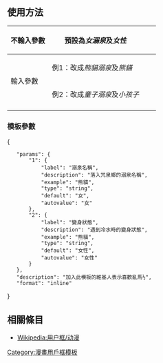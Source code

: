 <noinclude>{{Documentation subpage}}</noinclude>
== 使用方法 ==
{| class="wikitable"
!不輸入參數
|預設為''女溺泉''及''女性''||{{tl|User Ranma}}||{{User Ranma}}
|-
!rowspan="2"|輸入參數
|例1：改成''熊貓溺泉''及''熊貓''||{{tl|User Ranma|熊貓<nowiki>|熊貓</nowiki>}}||{{User Ranma|熊貓|熊貓}}
|-
|例2：改成''童子溺泉''及''小孩子''||{{tl|User Ranma|童子<nowiki>|小孩子</nowiki>}}||{{User Ranma|童子|小孩子}}
|-
|}
===模板參數===
<templatedata>
{
	"params": {
		"1": {
			"label": "溺泉名稱",
			"description": "落入咒泉鄉的溺泉名稱",
			"example": "熊貓",
			"type": "string",
			"default": "女",
			"autovalue": "女"
		},
		"2": {
			"label": "變身狀態",
			"description": "遇到冷水時的變身狀態",
			"example": "熊貓",
			"type": "string",
			"default": "女性",
			"autovalue": "女性"
		}
	},
	"description": "加入此模板的維基人表示喜歡亂馬½",
	"format": "inline"
}
</templatedata>

<includeonly>[[Category:漫畫用戶框模板]]</includeonly>

== 相關條目 ==
* [[Wikipedia:用户框/动漫]]